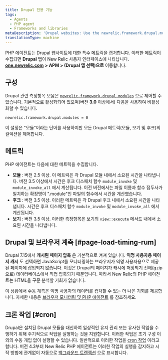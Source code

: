 ```yaml
---
title: Drupal 전용 기능
tags:
  - Agents
  - PHP agent
  - Frameworks and libraries
metaDescription: 'Drupal websites: Use the newrelic.framework.drupal.modules INI setting to capture special metrics for modules, hooks, views, and browser instrumentation.'
translationType: machine
---
```


PHP 에이전트는 Drupal 웹사이트에 대한 특수 메트릭을 캡처합니다. 이러한 메트릭이 수집되면 **Drupal** 탭이 New Relic 사용자 인터페이스에 나타납니다. [**one.newrelic.com**](http://one.newrelic.com/) **> APM > (Drupal 앱 선택)으로** 이동합니다.

## 구성

Drupal 관련 측정항목 모음은 [`newrelic.framework.drupal.modules`](/docs/php/php-agent-phpini-settings#inivar-framework-drupal-modules) 으로 제어할 수 있습니다. 기본적으로 활성화되어 있으며(버전 **3.0** 이상에서) 다음을 사용하여 비활성화할 수 있습니다.

```
newrelic.framework.drupal.modules = 0
```

이 설정은 "모듈"이라는 단어를 사용하지만 모든 Drupal 메트릭(모듈, 보기 및 후크)의 컬렉션을 제어합니다.

## 메트릭

PHP 에이전트는 다음에 대한 메트릭을 수집합니다.

* **모듈** : 버전 2.5 이상. 이 메트릭은 각 Drupal 모듈 내에서 소요된 시간을 나타냅니다. 버전 3.5 이상에서 시간은 후크 디스패치 함수 `module_invoke` 및 `module_invoke_all` 에서 계산됩니다. 이전 버전에서는 파일 이름과 함수 접두사가 일치하는 확장명이 ".module"인 파일의 함수에서 시간을 계산했습니다.
* **후크** : 버전 3.5 이상. 이러한 메트릭은 각 Drupal 후크 내에서 소요된 시간을 나타냅니다. 시간은 후크 디스패치 함수 `module_invoke` 및 `module_invoke_all` 에서 계산됩니다.
* **보기** : 버전 3.5 이상. 이러한 측정항목은 보기의 `view::execute` 메서드 내에서 소요된 시간을 나타냅니다.

## Drupal 및 브라우저 계측 [#page-load-timing-rum]

Drupal 7.15에서 **캐시된 페이지 압축** 은 기본적으로 켜져 있습니다. **익명 사용자용 페이지 캐시** 도 선택하면 JavaScript를 모니터링하는 브라우저가 익명 사용자용으로 제공된 페이지에 삽입되지 않습니다. 이것은 Drupal의 페이지가 캐시에 저장되기 전에(gzip으로) 데이터베이스에서 직접 압축되기 때문입니다. 따라서 New Relic의 PHP 에이전트는 HTML을 구문 분석할 기회가 없습니다.

이 상황에서 수동 계측은 익명 사용자의 데이터를 캡처할 수 있는 더 나은 기회를 제공합니다. 자세한 내용은 [브라우저 모니터링 및 PHP 에이전트](/docs/php/page-load-timing-in-php) 를 참조하세요.

## 크론 작업 [#cron]

Drupal은 설치된 Drupal 모듈을 대신하여 일상적인 유지 관리 또는 유사한 작업을 수행하기 위해 주기적으로 작업을 실행하는 것을 지원합니다. 이러한 작업은 초기 구성 이외의 수동 개입 없이 실행할 수 있습니다. 일반적으로 이러한 작업을 [cron 작업](https://drupal.org/cron "링크가 새 창에서 열립니다.") 이라고 합니다. 버전 4.3부터 New Relic PHP 에이전트는 이러한 작업의 실행을 감지하고 시작 방법에 관계없이 자동으로 [백그라운드 트랜잭션](/docs/features/monitoring-background-processes#ui) 으로 표시합니다.